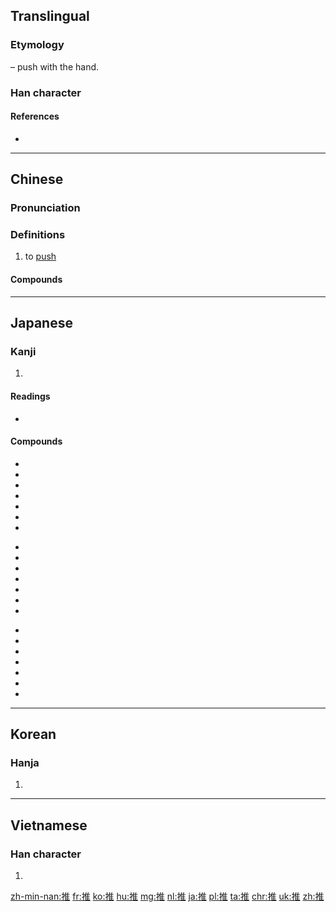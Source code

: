 {{also|稚}}
==Translingual==

===Etymology===
{{Han compound|手|alt1=扌|t1=hand|隹|ls=psc|c1=s|c2=p}} – push with the hand.

===Han character===
{{Han char|rn=64|rad=手|as=08|sn=11|four=5001<sub>4</sub>|canj=手人土 (QOG)|ids=⿰[[扌]][[隹]]}}

====References====
* {{Han ref|kx=0439.080|dkj=12284|dj=0790.010|hdz=31898.070|uh=63A8|ud=25512|bh=B1C0|bd=45504}}

----

==Chinese==
{{zh-forms}}

===Pronunciation===
{{zh-pron
|m=tuī
|c=teoi1
|h=pfs=thôi
|md=
|mn=chhui/the/thui
|w=1the
|ma=y
|mc=y
|oc=y
|cat=v
}}

===Definitions===
{{zh-hanzi}}

# to [[push]]

{{zh-cat|Beginning}}

====Compounds====
{{der5
| {{zh-l|推本溯源}}
| {{zh-l|推病}}
| {{zh-l|推波助瀾}}
| {{zh-l|推測}}
| {{zh-l|推陳出新}}
| {{zh-l|推誠相見}}
| {{zh-l|推遲}}
| {{zh-l|推斥力}}
| {{zh-l|推崇}}
| {{zh-l|推出}}
| {{zh-l|推辭}}
| {{zh-l|推戴}}
| {{zh-l|推導}}
| {{zh-l|推倒}}
| {{zh-l|推定}}
| {{zh-l|推動}}
| {{zh-l|推斷}}
| {{zh-l|推度}}
| {{zh-l|推故}}
| {{zh-l|推廣}}
| {{zh-l|推及}}
| {{zh-l|推己及人}}
| {{zh-l|推見}}
| {{zh-l|推薦}}
| {{zh-l|推獎}}
| {{zh-l|推襟送抱}}
| {{zh-l|推進}}
| {{zh-l|推進器}}
| {{zh-l|推究}}
| {{zh-l|推舉}}
| {{zh-l|推拒}}
| {{zh-l|推理}}
| {{zh-l|推力}}
| {{zh-l|推論}}
| {{zh-l|推拿}}
| {{zh-l|推敲}}
| {{zh-l|推求}}
| {{zh-l|推卻}}
| {{zh-l|推讓}}
| {{zh-l|推三阻四}}
| {{zh-l|推搡}}
| {{zh-l|推說}}
| {{zh-l|推算}}
| {{zh-l|推搪}}
| {{zh-l|推濤作浪}}
| {{zh-l|推頭}}
| {{zh-l|推土機}}
| {{zh-l|推託}}
| {{zh-l|推脫}}
| {{zh-l|推委}}
| {{zh-l|推諉}}
| {{zh-l|推問}}
| {{zh-l|推想}}
| {{zh-l|推銷}}
| {{zh-l|推卸}}
| {{zh-l|推謝}}
| {{zh-l|推心置腹}}
| {{zh-l|推行}}
| {{zh-l|推許}}
| {{zh-l|推選}}
| {{zh-l|推延}}
| {{zh-l|推演}}
| {{zh-l|推移}}
| {{zh-l|推展}}
| {{zh-l|推知}}
| {{zh-l|推重}}
| {{zh-l|推子}}
}}

----

==Japanese==

===Kanji===
{{ja-kanji|grade=6|rs=手08}}

# {{defn|lang=ja|sort=手08}}

====Readings====
* {{ja-readings|on=[[すい]] (sui)|kun=[[おす]] (osu)}}

====Compounds====
{{der-top}}
{{top3}}
* {{l|ja|sc=Jpan|推移|tr=すいい, suii}}
* {{l|ja|sc=Jpan|推挙|tr=すいきょ, suikyo}}
* {{l|ja|sc=Jpan|推計|tr=すいけい, suikei}}
* {{l|ja|sc=Jpan|推敲|tr=すいこう, suikō}}
* {{l|ja|sc=Jpan|推考|tr=すいこう, suikō}}
* {{l|ja|sc=Jpan|推察|tr=すいさつ, suisatsu}}
* {{l|ja|sc=Jpan|推参|tr=すいさん, suisan}}
{{mid3}}
* {{l|ja|sc=Jpan|推称|tr=すいしょう, suishō}}
* {{l|ja|sc=Jpan|推賞|tr=すいしょう, suishō}}
* {{l|ja|sc=Jpan|推奨|tr=すいしょう, suishō}}
* {{l|ja|sc=Jpan|推進|tr=すいしん, suishin}}
* {{l|ja|sc=Jpan|推薦|tr=すいせん, suisen}}
* {{l|ja|sc=Jpan|推測|tr=すいそく, suisoku}}
* {{l|ja|sc=Jpan|推戴|tr=すいたい, suitai}}
{{mid3}}
* {{l|ja|sc=Jpan|推断|tr=すいだん, suidan}}
* {{l|ja|sc=Jpan|推知|tr=すいち, suichi}}
* {{l|ja|sc=Jpan|推定|tr=すいてい, suitei}}
* {{l|ja|sc=Jpan|推理|tr=すいり, suiri}}
* {{l|ja|sc=Jpan|推量|tr=すいりょう, suiryō}}
* {{l|ja|sc=Jpan|推力|tr=すいりょく, suiryoku}}
* {{l|ja|sc=Jpan|推論|tr=すいろん, suiron}}
{{bottom}}
{{der-bottom}}

----

==Korean==

===Hanja===
{{ko-hanja|hangeul=[[추]], [[퇴]]|eumhun=|mr=ch'u, t'oe|y=chwu, thoy}}

# {{defn|lang=ko|sort=手08}}

----

==Vietnamese==

===Han character===
{{vi-hantu|[[suy]], [[chui]], [[thoi]], [[thòi]], [[thôi]], [[tòi]]|rs=手08}}

# {{defn|lang=vi|sort=手08}}

[[zh-min-nan:推]]
[[fr:推]]
[[ko:推]]
[[hu:推]]
[[mg:推]]
[[nl:推]]
[[ja:推]]
[[pl:推]]
[[ta:推]]
[[chr:推]]
[[uk:推]]
[[zh:推]]